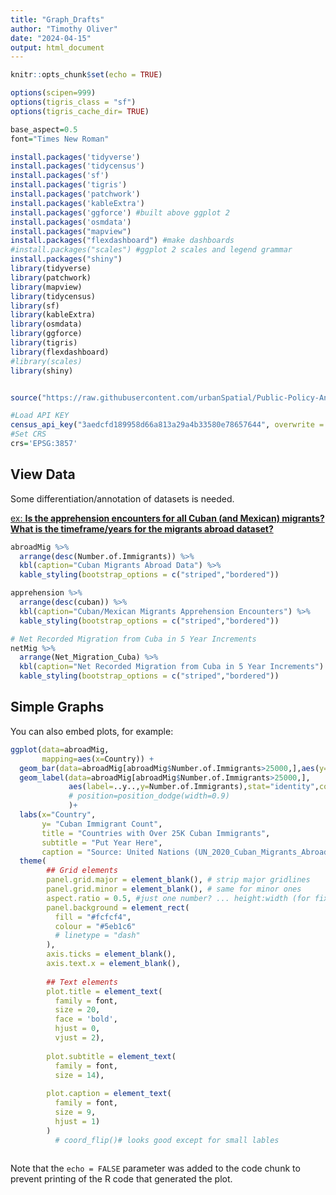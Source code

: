 ```yaml
---
title: "Graph_Drafts"
author: "Timothy Oliver"
date: "2024-04-15"
output: html_document
---
```


```r
knitr::opts_chunk$set(echo = TRUE)

options(scipen=999)
options(tigris_class = "sf")
options(tigris_cache_dir= TRUE)

base_aspect=0.5
font="Times New Roman"
```

```r
install.packages('tidyverse')
install.packages('tidycensus')
install.packages('sf')
install.packages('tigris')
install.packages('patchwork')
install.packages('kableExtra')
install.packages('ggforce') #built above ggplot 2
install.packages('osmdata')
install.packages("mapview")
install.packages("flexdashboard") #make dashboards
#install.packages("scales") #ggplot 2 scales and legend grammar
install.packages("shiny")
library(tidyverse)
library(patchwork)
library(mapview)
library(tidycensus)
library(sf)
library(kableExtra)
library(osmdata)
library(ggforce)
library(tigris)
library(flexdashboard)
#library(scales)
library(shiny)


source("https://raw.githubusercontent.com/urbanSpatial/Public-Policy-Analytics-Landing/master/functions.r")

#Load API KEY
census_api_key("3aedcfd189958d66a813a29a4b33580e78657644", overwrite = TRUE)
#Set CRS
crs='EPSG:3857'
```

## View Data

Some differentiation/annotation of datasets is needed.

<ins>ex: **Is the apprehension encounters for all Cuban (and Mexican) migrants?**<br>**What is the timeframe/years for the migrants abroad dataset?**</ins>
```r

abroadMig %>% 
  arrange(desc(Number.of.Immigrants)) %>%
  kbl(caption="Cuban Migrants Abroad Data") %>% 
  kable_styling(bootstrap_options = c("striped","bordered"))

apprehension %>% 
  arrange(desc(cuban)) %>%
  kbl(caption="Cuban/Mexican Migrants Apprehension Encounters") %>% 
  kable_styling(bootstrap_options = c("striped","bordered"))

# Net Recorded Migration from Cuba in 5 Year Increments
netMig %>% 
  arrange(Net_Migration_Cuba) %>%
  kbl(caption="Net Recorded Migration from Cuba in 5 Year Increments") %>% 
  kable_styling(bootstrap_options = c("striped","bordered"))

```

## Simple Graphs

You can also embed plots, for example:

```r

ggplot(data=abroadMig,
       mapping=aes(x=Country)) +
  geom_bar(data=abroadMig[abroadMig$Number.of.Immigrants>25000,],aes(y=Number.of.Immigrants),stat="identity") +
  geom_label(data=abroadMig[abroadMig$Number.of.Immigrants>25000,],
             aes(label=..y..,y=Number.of.Immigrants),stat="identity",color="brown",hjust=1.5,
             # position=position_dodge(width=0.9)
             )+
  labs(x="Country",
       y= "Cuban Immigrant Count",
       title = "Countries with Over 25K Cuban Immigrants",
       subtitle = "Put Year Here",
       caption = "Source: United Nations (UN_2020_Cuban_Migrants_Abroad)")+
  theme(
        ## Grid elements
        panel.grid.major = element_blank(), # strip major gridlines
        panel.grid.minor = element_blank(), # same for minor ones
        aspect.ratio = 0.5, #just one number? ... height:width (for fixed display)
        panel.background = element_rect(
          fill = "#fcfcf4",
          colour = "#5eb1c6"
          # linetype = "dash"
        ),
        axis.ticks = element_blank(),
        axis.text.x = element_blank(),
        
        ## Text elements
        plot.title = element_text(
          family = font,
          size = 20,
          face = 'bold',
          hjust = 0,
          vjust = 2),
        
        plot.subtitle = element_text(
          family = font,
          size = 14),
        
        plot.caption = element_text(
          family = font,
          size = 9,
          hjust = 1)
        )
          # coord_flip()# looks good except for small lables



```

Note that the `echo = FALSE` parameter was added to the code chunk to prevent printing of the R code that generated the plot.
